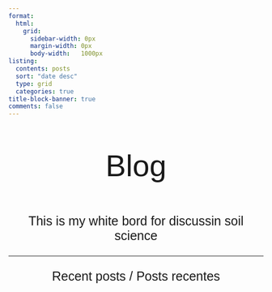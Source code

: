 ```yaml
---
format:
  html:
    grid:
      sidebar-width: 0px
      margin-width: 0px
      body-width:	1000px
listing:
  contents: posts
  sort: "date desc"
  type: grid
  categories: true
title-block-banner: true
comments: false
---
```


```{=html}
<p style="text-align: center; font-size: 60px; font-family: 'Garamond', sans-serif;"> 
Blog
<p style="text-align: center; font-size: 25px; font-family: 'Garamond', sans-serif;"> 
This is my white bord for discussin soil science  </p>
```

------------------------------------------------------------------------

```{=html}
<p style="font-size:25px; text-align: center; font-family: 'Garamond', sans-serif;" >
  Recent posts / Posts recentes
</p>
```
